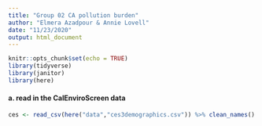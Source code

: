```yaml
---
title: "Group 02 CA pollution burden"
author: "Elmera Azadpour & Annie Lovell"
date: "11/23/2020"
output: html_document
---
```


```r
knitr::opts_chunk$set(echo = TRUE)
library(tidyverse)
library(janitor)
library(here)
```

#### a. read in the CalEnviroScreen data 
```r
ces <- read_csv(here("data","ces3demographics.csv")) %>% clean_names()
```

